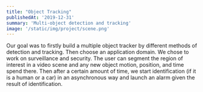 ```yaml
---
title: "Object Tracking"
publishedAt: '2019-12-31'
summary: 'Multi-object detection and tracking'
image: '/static/img/project/scene.png'
---
```

Our goal was to firstly build a multiple object tracker by different methods of detection and tracking. Then choose an application domain. We chose to work on surveillance and security. The user can segment the region of interest in a video scene and any new object motion, position, and time spend there. Then after a certain amount of time, we start identification (if it is a human or a car) in an asynchronous way and launch an alarm given the result of identification.
